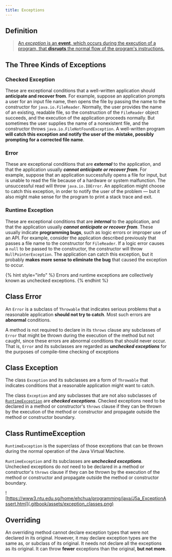 ```yaml
---
title: Exceptions
---
```


## Definition

> [An _exception_ is an **event**, which occurs during the execution of a program, that **disrupts** the normal flow of the program's instructions.](https://docs.oracle.com/javase/tutorial/essential/exceptions/definition.html)

## The Three Kinds of Exceptions

### Checked Exception

These are exceptional conditions that a well-written application should **anticipate and recover from**. For example, suppose an application prompts a user for an input file name, then opens the file by passing the name to the constructor for `java.io.FileReader`. Normally, the user provides the name of an existing, readable file, so the construction of the `FileReader` object succeeds, and the execution of the application proceeds normally. But sometimes the user supplies the name of a nonexistent file, and the constructor throws `java.io.FileNotFoundException`. A well-written program **will catch this exception and notify the user of the mistake, possibly prompting for a corrected file name**.

### Error

These are exceptional conditions that are _**external**_ to the application, and that the application usually _**cannot anticipate or recover from**_. For example, suppose that an application successfully opens a file for input, but is unable to read the file because of a hardware or system malfunction. The unsuccessful read will throw `java.io.IOError`. An application might choose to catch this exception, in order to notify the user of the problem — but it also might make sense for the program to print a stack trace and exit.

### Runtime Exception

These are exceptional conditions that are _**internal**_ to the application, and that the application usually _**cannot anticipate or recover from**_. These usually indicate **programming bugs**, such as logic errors or improper use of an API. For example, consider the application described previously that passes a file name to the constructor for `FileReader`. If a logic error causes a `null` to be passed to the constructor, the constructor will throw `NullPointerException`. The application can catch this exception, but it probably **makes more sense to eliminate the bug** that caused the exception to occur.

{% hint style="info" %}
Errors and runtime exceptions are collectively known as unchecked exceptions.
{% endhint %}

## Class Error

An `Error` is a subclass of `Throwable` that indicates serious problems that a reasonable application **should not try to catch**. Most such errors are **abnormal** conditions. 

A method is not required to declare in its `throws` clause any subclasses of `Error` that might be thrown during the execution of the method but not caught, since these errors are abnormal conditions that should never occur. That is, `Error` and its subclasses are regarded as _**unchecked exceptions**_ for the purposes of compile-time checking of exceptions

## Class Exception

The class `Exception` and its subclasses are a form of `Throwable` that indicates conditions that a reasonable application might want to catch.

The class `Exception` and any subclasses that are not also subclasses of [`RuntimeException`](https://docs.oracle.com/javase/8/docs/api/java/lang/RuntimeException.html) are _**checked exceptions**_. Checked exceptions need to be declared in a method or constructor's `throws` clause if they can be thrown by the execution of the method or constructor and propagate outside the method or constructor boundary.

## Class RuntimeException

`RuntimeException` is the superclass of those exceptions that can be thrown during the normal operation of the Java Virtual Machine.

`RuntimeException` and its subclasses are _**unchecked exceptions**_. Unchecked exceptions do _not_ need to be declared in a method or constructor's `throws` clause if they can be thrown by the execution of the method or constructor and propagate outside the method or constructor boundary.

![https://www3.ntu.edu.sg/home/ehchua/programming/java/J5a_ExceptionAssert.html](.gitbook/assets/exception_classes.png)

## Overriding

An overriding method cannot declare exception types that were not declared in its original. However, it may declare exception types are the same as, or subclass of its original. It needs not declare all the exceptions as its original. It can throw **fewer** exceptions than the original, **but not more**.

